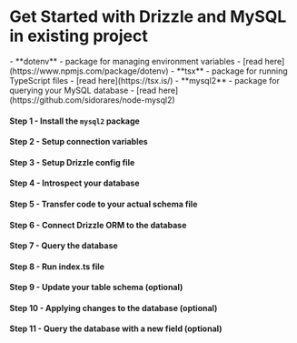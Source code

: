 
<Breadcrumbs/>

# Get Started with Drizzle and MySQL in existing project

<Prerequisites>  
  - **dotenv** - package for managing environment variables - [read here](https://www.npmjs.com/package/dotenv)
  - **tsx** - package for running TypeScript files - [read here](https://tsx.is/)
  - **mysql2** - package for querying your MySQL database - [read here](https://github.com/sidorares/node-mysql2)
</Prerequisites>

<FileStructure/>

#### Step 1 - Install the `mysql2` package

<InstallPackages lib='mysql2'/>

#### Step 2 - Setup connection variables

<SetupEnv env_variable='DATABASE_URL' />

#### Step 3 - Setup Drizzle config file

<SetupConfig dialect='mysql' env_variable='DATABASE_URL'/>

#### Step 4 - Introspect your database

<IntrospectMySQL/>

#### Step 5 - Transfer code to your actual schema file

<TransferCode/>

#### Step 6 - Connect Drizzle ORM to the database

<ConnectMySQL/>

#### Step 7 - Query the database

<QueryDatabase dialect='mysql2' env_variable='DATABASE_URL'/>

#### Step 8 - Run index.ts file

<RunFile/>

#### Step 9 - Update your table schema (optional)

<UpdateSchema/>

#### Step 10 - Applying changes to the database (optional)

<ApplyChanges/>

#### Step 11 - Query the database with a new field (optional)

<QueryDatabaseUpdated dialect='mysql2' env_variable='DATABASE_URL' />